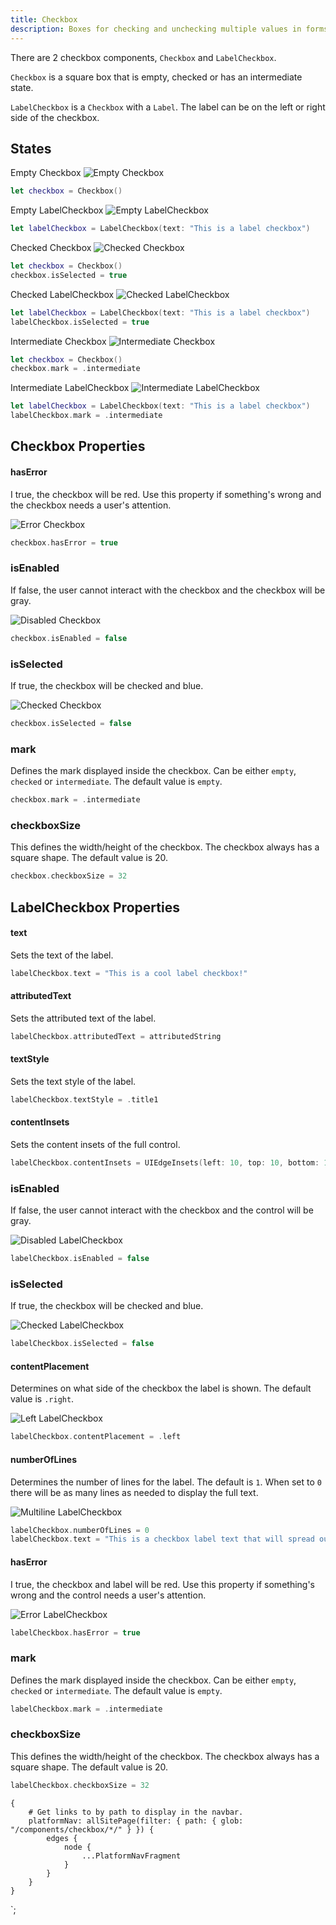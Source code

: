 ```yaml
---
title: Checkbox
description: Boxes for checking and unchecking multiple values in forms.
---
```



<ComponentHeader data={props.data} />

There are 2 checkbox components, `Checkbox` and `LabelCheckbox`.

`Checkbox` is a square box that is empty, checked or has an intermediate state.

`LabelCheckbox` is a `Checkbox` with a `Label`. The label can be on the left or right side of the checkbox.

## States

Empty Checkbox ![Empty Checkbox](/img/ios/checkbox_empty.png 'Empty Checkbox')

```swift
let checkbox = Checkbox()
```

Empty LabelCheckbox ![Empty LabelCheckbox](/img/ios/labelcheckbox_empty.png 'Empty LabelCheckbox')

```swift
let labelCheckbox = LabelCheckbox(text: "This is a label checkbox")
```

Checked Checkbox ![Checked Checkbox](/img/ios/checkbox_checked.png 'Checked Checkbox')

```swift
let checkbox = Checkbox()
checkbox.isSelected = true
```

Checked LabelCheckbox ![Checked LabelCheckbox](/img/ios/labelcheckbox_checked.png 'Checked LabelCheckbox')

```swift
let labelCheckbox = LabelCheckbox(text: "This is a label checkbox")
labelCheckbox.isSelected = true
```

Intermediate Checkbox ![Intermediate Checkbox](/img/ios/checkbox_intermediate.png 'Intermediate Checkbox')

```swift
let checkbox = Checkbox()
checkbox.mark = .intermediate
```

Intermediate LabelCheckbox ![Intermediate LabelCheckbox](/img/ios/labelcheckbox_intermediate.png 'Intermediate Checkbox')

```swift
let labelCheckbox = LabelCheckbox(text: "This is a label checkbox")
labelCheckbox.mark = .intermediate
```

## Checkbox Properties

#### hasError

I true, the checkbox will be red. Use this property if something's wrong and the checkbox needs a user's attention.

![Error Checkbox](/img/ios/checkbox_error.png 'Error Checkbox')

```swift
checkbox.hasError = true
```

### isEnabled

If false, the user cannot interact with the checkbox and the checkbox will be gray.

![Disabled Checkbox](/img/ios/checkbox_disabled.png 'Disabled Checkbox')

```swift
checkbox.isEnabled = false
```

### isSelected

If true, the checkbox will be checked and blue.

![Checked Checkbox](/img/ios/checkbox_checked.png 'Checked Checkbox')

```swift
checkbox.isSelected = false
```

### mark

Defines the mark displayed inside the checkbox. Can be either `empty`, `checked` or `intermediate`. The default value is `empty`.

```swift
checkbox.mark = .intermediate
```

### checkboxSize

This defines the width/height of the checkbox. The checkbox always has a square shape. The default value is 20.

```swift
checkbox.checkboxSize = 32
```

## LabelCheckbox Properties

#### text

Sets the text of the label.

```swift
labelCheckbox.text = "This is a cool label checkbox!"
```

#### attributedText

Sets the attributed text of the label.

```swift
labelCheckbox.attributedText = attributedString
```

#### textStyle

Sets the text style of the label.

```swift
labelCheckbox.textStyle = .title1
```

#### contentInsets

Sets the content insets of the full control.

```swift
labelCheckbox.contentInsets = UIEdgeInsets(left: 10, top: 10, bottom: 10, right: 10)
```

### isEnabled

If false, the user cannot interact with the checkbox and the control will be gray.

![Disabled LabelCheckbox](/img/ios/labelcheckbox_disabled.png 'Disabled LabelCheckbox')

```swift
labelCheckbox.isEnabled = false
```

### isSelected

If true, the checkbox will be checked and blue.

![Checked LabelCheckbox](/img/ios/labelcheckbox_checked.png 'Checked LabelCheckbox')

```swift
labelCheckbox.isSelected = false
```

#### contentPlacement

Determines on what side of the checkbox the label is shown. The default value is `.right`.

![Left LabelCheckbox](/img/ios/labelcheckbox_left.png 'Left LabelCheckbox')

```swift
labelCheckbox.contentPlacement = .left
```

#### numberOfLines

Determines the number of lines for the label. The default is `1`. When set to `0` there will be as many lines as needed to display the full text.

![Multiline LabelCheckbox](/img/ios/labelcheckbox_multiline.png 'Multiline LabelCheckbox')

```swift
labelCheckbox.numberOfLines = 0
labelCheckbox.text = "This is a checkbox label text that will spread out over multiple lines because this text is too big to fit on one line"
```

#### hasError

I true, the checkbox and label will be red. Use this property if something's wrong and the control needs a user's attention.

![Error LabelCheckbox](/img/ios/labelcheckbox_error.png 'Error LabelCheckbox')

```swift
labelCheckbox.hasError = true
```

### mark

Defines the mark displayed inside the checkbox. Can be either `empty`, `checked` or `intermediate`. The default value is `empty`.

```swift
labelCheckbox.mark = .intermediate
```

### checkboxSize

This defines the width/height of the checkbox. The checkbox always has a square shape. The default value is 20.

```swift
labelCheckbox.checkboxSize = 32
```

    {
        # Get links to by path to display in the navbar.
        platformNav: allSitePage(filter: { path: { glob: "/components/checkbox/*/" } }) {
            edges {
                node {
                    ...PlatformNavFragment
                }
            }
        }
    }
`;
